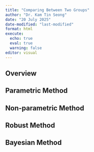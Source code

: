 ```yaml
---
title: "Comparing Between Two Groups"
author: "Dr. Kam Tin Seong"
date: "20 July 2025"
date-modified: "last-modified"
format: html
execute:
  echo: true
  eval: true
  warning: false
editor: visual
---
```


## Overview

## Parametric Method

## Non-parametric Method

## Robust Method

## Bayesian Method
